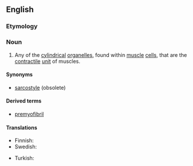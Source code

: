 ==English==
{{wikipedia}}

===Etymology===
{{prefix|en|myo|fibril}}

===Noun===
{{en-noun}}

# {{lb|en|muscle}} Any of the [[cylindrical]] [[organelle]]s, found within [[muscle]] [[cell]]s, that are the [[contractile]] [[unit]] of muscles.

====Synonyms====
* {{sense|organelles}} [[sarcostyle]] (obsolete)

====Derived terms====
* [[premyofibril]]

====Translations====
{{trans-top|cylindrical organelle}}
* Finnish: {{t|fi|lihassäie}}
* Swedish: {{t+|sv|myofibrill}}
{{trans-mid}}
* Turkish: {{t+|tr|kas telciği}}
{{trans-bottom}}